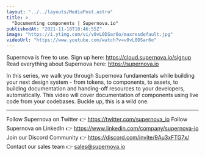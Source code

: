 ```yaml
---
layout: "../../layouts/MediaPost.astro"
title: >
  "Documenting components | Supernova.io"
publishedAt: "2021-11-18T18:46:55Z"
image: "https://i.ytimg.com/vi/v0vL0DSar6o/maxresdefault.jpg"
videoUrl: "https://www.youtube.com/watch?v=v0vL0DSar6o"
---
```


Supernova is free to use. Sign up here: https://cloud.supernova.io/signup
Read everything about Supernova here: https://supernova.io

In this series, we walk you through Supernova fundamentals while building your next design system - from tokens, to components, to assets, to building documentation and handing-off resources to your developers, automatically. This video will cover documentation of components using live code from your codebases. Buckle up, this is a wild one.

---

Follow Supernova on Twitter 👉 https://twitter.com/supernova_io
Follow Supernova on LinkedIn 👉 https://www.linkedin.com/company/supernova-io
Join our Discord Community 👉 https://discord.com/invite/9Au3xFTG7x/
Contact our sales team 👉 sales@supernova.io
